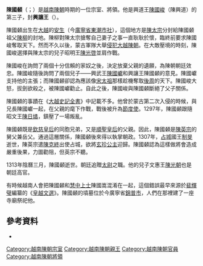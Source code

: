 '''陳國顙'''（{{vie|v=Trần Quốc Tảng|hn=陳國顙}}；{{bd|1252年||1313年||catIdx=T}}）是[[越南|越南]][[陳朝_(越南)|陳朝]]時期的一位宗室、將領。他是興道王[[陳國峻|陳國峻]]（陳興道）的第三子，封'''興讓王'''（{{vie|v=Hưng Nhượng vương|hn=興讓王}}）。

陳國顙出生在[[大越|大越]]的[[安生|安生]]（今[[廣寧省|廣寧省]][[東潮市社|東潮市社]]），這個地方是[[陳太宗|陳太宗]]分封給陳國顙祖父[[陳柳|陳柳]]的封地。陳柳對陳太宗搶奪自己妻子之事一直耿耿於懷，臨終前要求陳國峻奪取天下。然而不久以後，蒙古軍隊大舉[[蒙越戰爭|侵犯大越陳朝]]。在大敵壓境的時刻，陳國峻選擇與陳太宗的兒子昭明王[[陳光啓|陳光啓]]並肩作戰。

陳國峻在詢問了兩個十分信賴的家奴之後，決定放棄父親的遺願，為陳朝朝廷效忠。陳國峻隨後詢問了兩個兒子——興武王[[陳國巘|陳國巘]]和興讓王陳國顙的意見。陳國巘支持他的主張；而陳國顙卻認為應該像[[宋太祖|宋太祖]]那樣趁機奪取[[後周|後周]]的天下。陳國峻大怒，拔劍欲殺之，被陳國巘勸止。自此之後，陳國峻與陳國顙斷絕了父子關係。

陳國顙的事蹟在《[[大越史記全書|大越史記全書]]》中記載不多。他曾於蒙古第二次入侵的時候，與兄長陳國巘一起，在父親的麾下作戰，戰後被升為[[節度使|節度使]]。1297年，陳國顙跟隨昭文王[[陳日燏|陳日燏]]，鎮壓了一場叛亂。

陳國顙既是[[陳氏楨|欽慈皇后]]的同胞兄弟，又是[[順聖皇后|順聖皇后]]的父親。因此，陳國顙是[[陳英宗|陳英宗]]的舅父兼岳父。通過這層關係，陳國顙後來得以執掌朝政。1307年，[[占城|占城]]國王[[制旻|制旻]]逝世，陳英宗遣[[陳克終|陳克終]]出使占城，欲將[[玄珍公主|玄珍公主]]迎歸。陳國顙認為這樣做將會造成嚴重後果，力圖勸阻，但英宗不聽。

1313年陰曆三月，陳國顙逝世。朝廷追贈[[太尉|太尉]]之職。他的兒子文惠王[[陳光朝|陳光朝]]也是朝廷高官。

有時候越南人會把陳國顙和[[慧中上士|慧中上士]]陳國嵩混淆在一起，這個錯誤最早來源於[[裴輝璧|裴輝璧]]編纂的《[[皇越文選|皇越文選]]》。陳國顙的墳墓位於今廣寧省[[錦普市|錦普市]]，人們在那裡建了一座寺廟祭祀他。

==參考資料==
*{{cite book|title=《[[大越史記全書|大越史記全書]]》|author=[[吳士連|吳士連]]等|others=[[陳荊和|陳荊和]]編校|publisher=[[東京大學|東京大學]]東洋文化硏究所附屬東洋學文獻センター（[[昭和|昭和]]59－61年）（1984－1986）}}{{ja}}{{zh}}

[[Category:越南陳朝宗室|Category:越南陳朝宗室]]
[[Category:越南陳朝親王|Category:越南陳朝親王]]
[[Category:越南陳朝官員|Category:越南陳朝官員]]
[[Category:越南陳朝將領|Category:越南陳朝將領]]